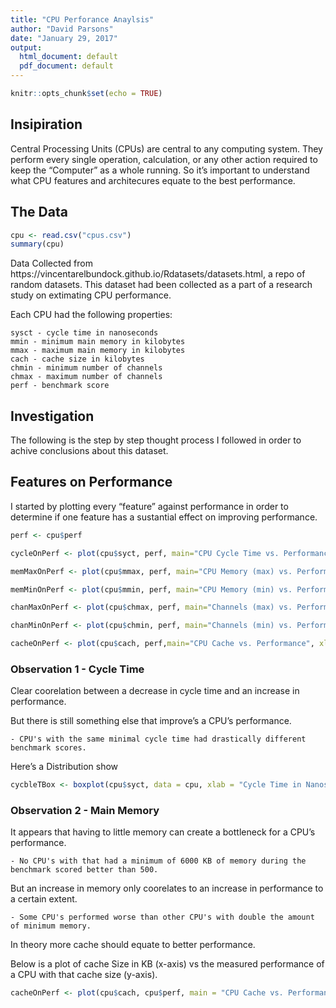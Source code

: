 ```yaml
---
title: "CPU Perforance Anaylsis"
author: "David Parsons"
date: "January 29, 2017"
output:
  html_document: default
  pdf_document: default
---
```


```r
knitr::opts_chunk$set(echo = TRUE)
```

## Insipiration

Central Processing Units (CPUs) are central to any computing system. They perform every single operation, calculation, or any other action required to keep the "Computer" as a whole running. So it's important to understand what CPU features and architecures equate to the best performance.

## The Data

```r
cpu <- read.csv("cpus.csv")
summary(cpu)
```

Data Collected from https://vincentarelbundock.github.io/Rdatasets/datasets.html, a repo of random datasets. This dataset had been collected as a part of a research study on extimating CPU performance.

Each CPU had the following properties:

    sysct - cycle time in nanoseconds
    mmin - minimum main memory in kilobytes
    mmax - maximum main memory in kilobytes
    cach - cache size in kilobytes
    chmin - minimum number of channels
    chmax - maximum number of channels
    perf - benchmark score

## Investigation

The following is the step by step thought process I followed in order to achive conclusions about this dataset.

## Features on Performance

I started by plotting every "feature" against performance in order to determine if one feature has a sustantial effect on improving performance.

```r

perf <- cpu$perf

cycleOnPerf <- plot(cpu$syct, perf, main="CPU Cycle Time vs. Performance", xlab = "Cycle Time in Seconds", ylab = "Benchmark Performance", xlim = rev(range(cpu$syct)), col = "blue")

memMaxOnPerf <- plot(cpu$mmax, perf, main="CPU Memory (max) vs. Performance", xlab = "Max Memory in Kilobytes", ylab = "Benchmark Performance", col = "red")

memMinOnPerf <- plot(cpu$mmin, perf, main="CPU Memory (min) vs. Performance", xlab = "Minimum Memory in Kilobytes", ylab = "Benchmark Performance", col = "red")

chanMaxOnPerf <- plot(cpu$chmax, perf, main="Channels (max) vs. Performance", xlab = "Max Channels", ylab = "Benchmark Performance", col = "darkgreen")

chanMinOnPerf <- plot(cpu$chmin, perf, main="Channels (min) vs. Performance", xlab = "Min Channels", ylab = "Benchmark Performance", col = "darkgreen")

cacheOnPerf <- plot(cpu$cach, perf,main="CPU Cache vs. Performance", xlab = "Cache in Kilobytes", ylab = "Benchmark Performance", col = "orange")

```

### Observation 1 - Cycle Time

Clear coorelation between a decrease in cycle time and an increase in performance.

But there is still something else that improve's a CPU's performance.

    - CPU's with the same minimal cycle time had drastically different benchmark scores.

Here's a Distribution show

```r

cycbleTBox <- boxplot(cpu$syct, data = cpu, xlab = "Cycle Time in Nanoseconds",col = "lightblue", medcol = "orange", bg = "blue", range = 4, cex.main=2,cex.lab=1.5, horizontal = TRUE, varwidth = TRUE, pch = 19)
```

### Observation 2 - Main Memory

It appears that having to little memory can create a bottleneck for a CPU's performance.

    - No CPU's with that had a minimum of 6000 KB of memory during the benchmark scored better than 500.
    
But an increase in memory only coorelates to an increase in performance to a certain extent.

    - Some CPU's performed worse than other CPU's with double the amount of minimum memory.


In theory more cache should equate to better performance.

Below is a plot of cache Size in KB (x-axis) vs the measured performance of a CPU with that cache size (y-axis).

```r
cacheOnPerf <- plot(cpu$cach, cpu$perf, main = "CPU Cache vs. Performance", xlab = "Cache in Kilobytes", ylab = "Benchmark Performance", pch = 19)
```
